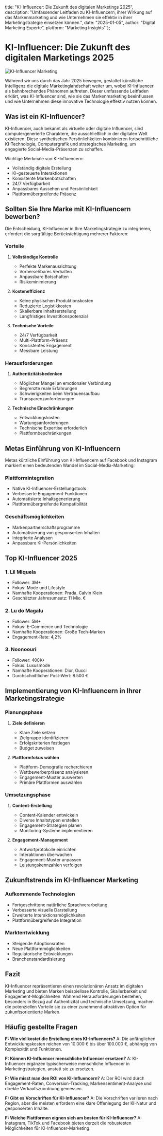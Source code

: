   title: "KI-Influencer: Die Zukunft des digitalen Marketings 2025",
  description: "Umfassender Leitfaden zu KI-Influencern, ihrer Wirkung auf das Markenmarketing und wie Unternehmen sie effektiv in ihrer Marketingstrategie einsetzen können.",
  date: "2025-01-05",
  author: "Digital Marketing Experte",
  platform: "Marketing Insights"
};

# KI-Influencer: Die Zukunft des digitalen Marketings 2025

![KI-Influencer Marketing](/images/blog-posts/ai-influencer-2025.jpeg)

Während wir uns durch das Jahr 2025 bewegen, gestaltet künstliche Intelligenz die digitale Marketinglandschaft weiter um, wobei KI-Influencer als bahnbrechendes Phänomen auftreten. Dieser umfassende Leitfaden erklärt, was KI-Influencer sind, wie sie das Markenmarketing beeinflussen und wie Unternehmen diese innovative Technologie effektiv nutzen können.

## Was ist ein KI-Influencer?

KI-Influencer, auch bekannt als virtuelle oder digitale Influencer, sind computergenerierte Charaktere, die ausschließlich in der digitalen Welt existieren. Diese synthetischen Persönlichkeiten kombinieren fortschrittliche KI-Technologie, Computergrafik und strategisches Marketing, um engagierte Social-Media-Präsenzen zu schaffen.

Wichtige Merkmale von KI-Influencern:
- Vollständig digitale Erstellung
- KI-gesteuerte Interaktionen
- Konsistente Markenbotschaften
- 24/7 Verfügbarkeit
- Anpassbares Aussehen und Persönlichkeit
- Plattformübergreifende Präsenz

## Sollten Sie Ihre Marke mit KI-Influencern bewerben?

Die Entscheidung, KI-Influencer in Ihre Marketingstrategie zu integrieren, erfordert die sorgfältige Berücksichtigung mehrerer Faktoren:

### Vorteile

1. **Vollständige Kontrolle**
   - Perfekte Markenausrichtung
   - Vorhersehbares Verhalten
   - Anpassbare Botschaften
   - Risikominimierung

2. **Kosteneffizienz**
   - Keine physischen Produktionskosten
   - Reduzierte Logistikkosten
   - Skalierbare Inhaltserstellung
   - Langfristiges Investitionspotenzial

3. **Technische Vorteile**
   - 24/7 Verfügbarkeit
   - Multi-Plattform-Präsenz
   - Konsistentes Engagement
   - Messbare Leistung

### Herausforderungen

1. **Authentizitätsbedenken**
   - Möglicher Mangel an emotionaler Verbindung
   - Begrenzte reale Erfahrungen
   - Schwierigkeiten beim Vertrauensaufbau
   - Transparenzanforderungen

2. **Technische Einschränkungen**
   - Entwicklungskosten
   - Wartungsanforderungen
   - Technische Expertise erforderlich
   - Plattformbeschränkungen

## Metas Einführung von KI-Influencern

Metas kürzliche Einführung von KI-Influencern auf Facebook und Instagram markiert einen bedeutenden Wandel im Social-Media-Marketing:

### Plattformintegration
- Native KI-Influencer-Erstellungstools
- Verbesserte Engagement-Funktionen
- Automatisierte Inhaltsgenerierung
- Plattformübergreifende Kompatibilität

### Geschäftsmöglichkeiten
- Markenpartnerschaftsprogramme
- Automatisierung von gesponserten Inhalten
- Integrierte Analysen
- Anpassbare KI-Persönlichkeiten

## Top KI-Influencer 2025

### 1. Lil Miquela
- Follower: 3M+
- Fokus: Mode und Lifestyle
- Namhafte Kooperationen: Prada, Calvin Klein
- Geschätzter Jahresumsatz: 11 Mio. €

### 2. Lu do Magalu
- Follower: 5M+
- Fokus: E-Commerce und Technologie
- Namhafte Kooperationen: Große Tech-Marken
- Engagement-Rate: 4,2%

### 3. Noonoouri
- Follower: 400K+
- Fokus: Luxusmode
- Namhafte Kooperationen: Dior, Gucci
- Durchschnittlicher Post-Wert: 8.500 €

## Implementierung von KI-Influencern in Ihrer Marketingstrategie

### Planungsphase
1. **Ziele definieren**
   - Klare Ziele setzen
   - Zielgruppe identifizieren
   - Erfolgskriterien festlegen
   - Budget zuweisen

2. **Plattformfokus wählen**
   - Plattform-Demografie recherchieren
   - Wettbewerberpräsenz analysieren
   - Engagement-Muster auswerten
   - Primäre Plattformen auswählen

### Umsetzungsphase
1. **Content-Erstellung**
   - Content-Kalender entwickeln
   - Diverse Inhaltstypen erstellen
   - Engagement-Strategien planen
   - Monitoring-Systeme implementieren

2. **Engagement-Management**
   - Antwortprotokolle einrichten
   - Interaktionen überwachen
   - Engagement-Muster anpassen
   - Leistungskennzahlen verfolgen

## Zukunftstrends im KI-Influencer Marketing

### Aufkommende Technologien
- Fortgeschrittene natürliche Sprachverarbeitung
- Verbesserte visuelle Darstellung
- Erweiterte Interaktionsmöglichkeiten
- Plattformübergreifende Integration

### Marktentwicklung
- Steigende Adoptionsraten
- Neue Plattformmöglichkeiten
- Regulatorische Entwicklungen
- Branchenstandardisierung

## Fazit

KI-Influencer repräsentieren einen revolutionären Ansatz im digitalen Marketing und bieten Marken beispiellose Kontrolle, Skalierbarkeit und Engagement-Möglichkeiten. Während Herausforderungen bestehen, besonders in Bezug auf Authentizität und technische Umsetzung, machen die potenziellen Vorteile sie zu einer zunehmend attraktiven Option für zukunftsorientierte Marken.

## Häufig gestellte Fragen

**F: Wie viel kostet die Erstellung eines KI-Influencers?**
A: Die anfänglichen Entwicklungskosten reichen von 10.000 € bis über 100.000 €, abhängig von Komplexität und Funktionen.

**F: Können KI-Influencer menschliche Influencer ersetzen?**
A: KI-Influencer ergänzen typischerweise menschliche Influencer in Marketingstrategien, anstatt sie zu ersetzen.

**F: Wie misst man den ROI von KI-Influencern?**
A: Der ROI wird durch Engagement-Raten, Conversion-Tracking, Markensentiment-Analyse und direkte Verkaufszuordnung gemessen.

**F: Gibt es Vorschriften für KI-Influencer?**
A: Die Vorschriften variieren nach Region, aber die meisten erfordern eine klare Offenlegung der KI-Natur und gesponserten Inhalte.

**F: Welche Plattformen eignen sich am besten für KI-Influencer?**
A: Instagram, TikTok und Facebook bieten derzeit die robustesten Möglichkeiten für KI-Influencer-Marketing.
